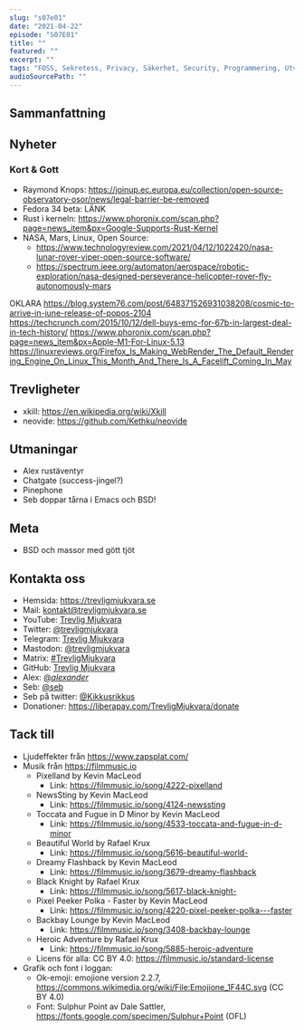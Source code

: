 ```yaml
---
slug: "s07e01"
date: "2021-04-22"
episode: "S07E01"
title: ""
featured: ""
excerpt: ""
tags: "FOSS, Sekretess, Privacy, Säkerhet, Security, Programmering, Utveckling, Mjukvara, PinePhone, Technology, Linux, Open Source"
audioSourcePath: ""
---
```


## Sammanfattning

## Nyheter

### Kort & Gott

- Raymond Knops: https://joinup.ec.europa.eu/collection/open-source-observatory-osor/news/legal-barrier-be-removed
- Fedora 34 beta: LÄNK
- Rust i kerneln: https://www.phoronix.com/scan.php?page=news_item&px=Google-Supports-Rust-Kernel
- NASA, Mars, Linux, Open Source:
  - https://www.technologyreview.com/2021/04/12/1022420/nasa-lunar-rover-viper-open-source-software/
  - https://spectrum.ieee.org/automaton/aerospace/robotic-exploration/nasa-designed-perseverance-helicopter-rover-fly-autonomously-mars

OKLARA
https://blog.system76.com/post/648371526931038208/cosmic-to-arrive-in-june-release-of-popos-2104
https://techcrunch.com/2015/10/12/dell-buys-emc-for-67b-in-largest-deal-in-tech-history/
https://www.phoronix.com/scan.php?page=news_item&px=Apple-M1-For-Linux-5.13
https://linuxreviews.org/Firefox_Is_Making_WebRender_The_Default_Rendering_Engine_On_Linux_This_Month_And_There_Is_A_Facelift_Coming_In_May

## Trevligheter

- xkill: https://en.wikipedia.org/wiki/Xkill
- neovide: https://github.com/Kethku/neovide

## Utmaningar

- Alex rustäventyr
- Chatgate (success-jingel?)
- Pinephone
- Seb doppar tårna i Emacs och BSD!

## Meta

- BSD och massor med gött tjöt

## Kontakta oss

- Hemsida: https://trevligmjukvara.se
- Mail: kontakt@trevligmjukvara.se
- YouTube: [Trevlig Mjukvara](https://www.youtube.com/channel/UCRVmpkj-XM6UhUCjGiL3hhQ)
- Twitter: [@trevligmjukvara](https://twitter.com/trevligmjukvara)
- Telegram: [Trevlig Mjukvara](https://t.me/trevligmjukvara)
- Mastodon: [@trevligmjukvara](https://mastodon.linuxkompis.se/@trevligmjukvara)
- Matrix: [#TrevligMjukvara](https://matrix.to/#/%23TrevligMjukvara:matrix.org)
- GitHub: [Trevlig Mjukvara](https://github.com/trevligmjukvara)
- Alex: [@_alexander_](https://mastodon.online/@_alexander_)
- Seb: [@seb](https://social.gelotte.dev/@seb)
- Seb på twitter: [@Kikkusrikkus](https://twitter.com/Kikkusrikkus)
- Donationer: https://liberapay.com/TrevligMjukvara/donate

## Tack till

- Ljudeffekter från https://www.zapsplat.com/
- Musik från https://filmmusic.io
  - Pixelland by Kevin MacLeod
    - Link: https://filmmusic.io/song/4222-pixelland
  - NewsSting by Kevin MacLeod
    - Link: https://filmmusic.io/song/4124-newssting
  - Toccata and Fugue in D Minor by Kevin MacLeod
    - Link: https://filmmusic.io/song/4533-toccata-and-fugue-in-d-minor
  - Beautiful World by Rafael Krux
    - Link: https://filmmusic.io/song/5616-beautiful-world-
  - Dreamy Flashback by Kevin MacLeod
    - Link: https://filmmusic.io/song/3679-dreamy-flashback
  - Black Knight by Rafael Krux
    - Link: https://filmmusic.io/song/5617-black-knight-
  - Pixel Peeker Polka - Faster by Kevin MacLeod
    - Link: https://filmmusic.io/song/4220-pixel-peeker-polka---faster
  - Backbay Lounge by Kevin MacLeod
    - Link: https://filmmusic.io/song/3408-backbay-lounge
  - Heroic Adventure by Rafael Krux
    - Link: https://filmmusic.io/song/5885-heroic-adventure
  - Licens för alla: CC BY 4.0: https://filmmusic.io/standard-license
- Grafik och font i loggan:
  - Ok-emoji: emojione version 2.2.7, https://commons.wikimedia.org/wiki/File:Emojione_1F44C.svg (CC BY 4.0)
  - Font: Sulphur Point av Dale Sattler, https://fonts.google.com/specimen/Sulphur+Point (OFL)
